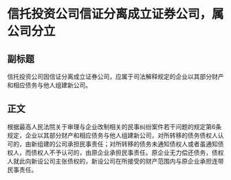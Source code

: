 # 信托投资公司信证分离成立证券公司，属公司分立
## 副标题
信托投资公司因信证分离成立证券公司，应属于司法解释规定的企业以其部分财产和相应债务与他人组建新公司。
## 正文
根据最高人民法院关于审理与企业改制相关的民事纠纷案件若干问题的规定第6条规定，企业以其部分财产和相应债务与他人组建新公司，对所转移的债务债权人认可的，由新组建的公司承担民事责任；对所转移的债务未通知债权人或者虽通知债权人，而债权人不予认可的，由原企业承担民事责任。原企业无力偿还债务，债权人就此向新设公司主张债权的，新设公司在所接受的财产范围内与原企业承担连带民事责任。